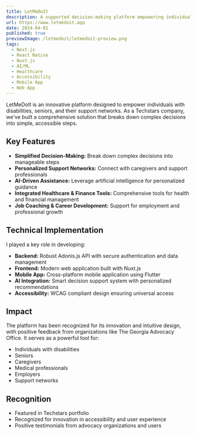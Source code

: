 ```yaml
---
title: LetMeDoIt
description: A supported decision-making platform empowering individuals with disabilities and seniors
url: https://www.letmedoit.app
date: 2024-04-01
published: true
previewImage: /letmedoit/letmedoit-preview.png
tags:
  - Next.js
  - React Native
  - Nuxt.js
  - AI/ML
  - Healthcare
  - Accessibility
  - Mobile App
  - Web App
---
```


LetMeDoIt is an innovative platform designed to empower individuals with disabilities, seniors, and their support networks. As a Techstars company, we've built a comprehensive solution that breaks down complex decisions into simple, accessible steps.

## Key Features

- **Simplified Decision-Making:** Break down complex decisions into manageable steps
- **Personalized Support Networks:** Connect with caregivers and support professionals
- **AI-Driven Assistance:** Leverage artificial intelligence for personalized guidance
- **Integrated Healthcare & Finance Tools:** Comprehensive tools for health and financial management
- **Job Coaching & Career Development:** Support for employment and professional growth

## Technical Implementation

I played a key role in developing:
- **Backend:** Robust Adonis.js API with secure authentication and data management
- **Frontend:** Modern web application built with Nuxt.js 
- **Mobile App:** Cross-platform mobile application using Flutter
- **AI Integration:** Smart decision support system with personalized recommendations
- **Accessibility:** WCAG compliant design ensuring universal access

## Impact

The platform has been recognized for its innovation and intuitive design, with positive feedback from organizations like The Georgia Advocacy Office. It serves as a powerful tool for:
- Individuals with disabilities
- Seniors
- Caregivers
- Medical professionals
- Employers
- Support networks

## Recognition

- Featured in Techstars portfolio
- Recognized for innovation in accessibility and user experience
- Positive testimonials from advocacy organizations and users 